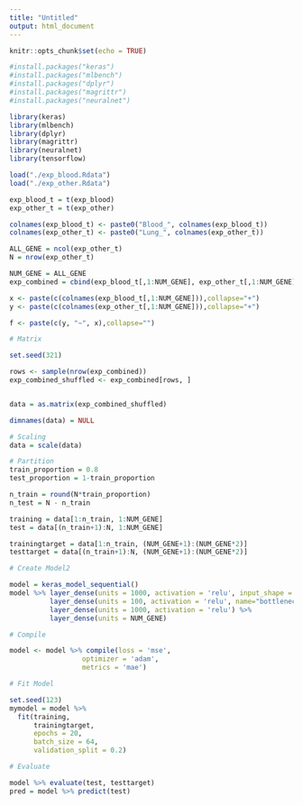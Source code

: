 ```yaml
---
title: "Untitled"
output: html_document
---
```


```r
knitr::opts_chunk$set(echo = TRUE)
```

```r
#install.packages("keras")
#install.packages("mlbench")
#install.packages("dplyr")
#install.packages("magrittr")
#install.packages("neuralnet")

```

```r
library(keras)
library(mlbench)
library(dplyr)
library(magrittr)
library(neuralnet)
library(tensorflow)
```

```r
load("./exp_blood.Rdata")
load("./exp_other.Rdata")
```

```r
exp_blood_t = t(exp_blood)
exp_other_t = t(exp_other)
```

```r
colnames(exp_blood_t) <- paste0("Blood_", colnames(exp_blood_t))
colnames(exp_other_t) <- paste0("Lung_", colnames(exp_other_t))
```

```r
ALL_GENE = ncol(exp_other_t)
N = nrow(exp_other_t)
```


```r
NUM_GENE = ALL_GENE
exp_combined = cbind(exp_blood_t[,1:NUM_GENE], exp_other_t[,1:NUM_GENE])
```

```r
x <- paste(c(colnames(exp_blood_t[,1:NUM_GENE])),collapse="+")
y <- paste(c(colnames(exp_other_t[,1:NUM_GENE])),collapse="+")

f <- paste(c(y, "~", x),collapse="")
```





```r
# Matrix

set.seed(321)

rows <- sample(nrow(exp_combined))
exp_combined_shuffled <- exp_combined[rows, ]


data = as.matrix(exp_combined_shuffled)

dimnames(data) = NULL
```

```r
# Scaling
data = scale(data)
```


```r
# Partition
train_proportion = 0.8
test_proportion = 1-train_proportion

n_train = round(N*train_proportion)
n_test = N - n_train

training = data[1:n_train, 1:NUM_GENE]
test = data[(n_train+1):N, 1:NUM_GENE]

trainingtarget = data[1:n_train, (NUM_GENE+1):(NUM_GENE*2)]
testtarget = data[(n_train+1):N, (NUM_GENE+1):(NUM_GENE*2)]

```


```r
# Create Model2

model = keras_model_sequential()
model %>% layer_dense(units = 1000, activation = 'relu', input_shape = c(NUM_GENE)) %>%
          layer_dense(units = 100, activation = 'relu', name="bottleneck") %>%
          layer_dense(units = 1000, activation = 'relu') %>%
          layer_dense(units = NUM_GENE)
```


```r
# Compile

model <- model %>% compile(loss = 'mse',
                  optimizer = 'adam',
                  metrics = 'mae')

```

```r
# Fit Model

set.seed(123)
mymodel = model %>% 
  fit(training,
      trainingtarget,
      epochs = 20,
      batch_size = 64,
      validation_split = 0.2)
```



```r
# Evaluate

model %>% evaluate(test, testtarget)
pred = model %>% predict(test)
```



